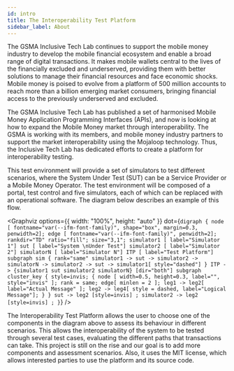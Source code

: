 ```yaml
---
id: intro
title: The Interoperability Test Platform
sidebar_label: About
---
```


The GSMA Inclusive Tech Lab continues to support the mobile money industry to
develop the mobile financial ecosystem and enable a broad range of digital
transactions. It makes mobile wallets central to the lives of the financially
excluded and underserved, providing them with better solutions to manage their
financial resources and face economic shocks. Mobile money is poised to evolve
from a platform of 500 million accounts to reach more than a billion emerging
market consumers, bringing financial access to the previously underserved and
excluded.

The GSMA Inclusive Tech Lab has published a set of harmonised Mobile Money
Application Programming Interfaces (APIs), and now is looking at how to expand
the Mobile Money market through interoperability. The GSMA is working with its
members, and mobile money industry partners to support the market
interoperability using the Mojaloop technology. Thus, the Inclusive Tech Lab has
dedicated efforts to create a platform for interoperability testing.

This test environment will provide a set of simulators to test different
scenarios, where the System Under Test (SUT) can be a Service Provider or a
Mobile Money Operator. The test environment will be composed of a portal, test
control and five simulators, each of which can be replaced with an operational
software. The diagram below describes an example of this flow.


<Graphviz
  options={{ width: "100%", height: "auto" }}
  dot={`
    digraph {
      node [ fontname="var(--ifm-font-family)", shape="box", margin=0.3, penwidth=2];
      edge [ fontname="var(--ifm-font-family)", penwidth=2];
      rankdir="TD"
      ratio="fill";
      size="3,1";
      simulator1 [ label="Simulator 1"]
      sut [ label="System \nUnder Test"]
      simulator2 [ label="Simulator 2"]
      simulatorN [ label="Simulator N"]
      ITP [ label="Test Platform"]
      subgraph sim {
        rank="same"
        simulator1 -> sut -> simulator2 -> simulatorN -> simulator2 -> sut -> simulator1[ style="dashed"]
      }
      ITP -> {simulator1 sut simulator2 simulatorN} [dir="both"]
      subgraph cluster_key {
        style=invis;
        {
          node [ width=0.5, height=0.3, label="", style="invis" ];
          rank = same;
          edge[ minlen = 2 ];
          leg1 -> leg2[ label="Actual Message" ];
          leg2 -> leg4[ style = dashed, label="Logical Message"];
        }
      }
      sut -> leg2 [style=invis] ;
      simulator2 -> leg2 [style=invis] ;
    }
`}
/>

The Interoperability Test Platform allows the user to choose one of the
components in the diagram above to assess its behaviour in different scenarios.
This allows the interoperability of the system to be tested through several test
cases, evaluating the different paths that transactions can take. This project
is still on the rise and our goal is to add more components and assessment
scenarios. Also, it uses the MIT license, which allows interested parties to use
the platform and its source code.
